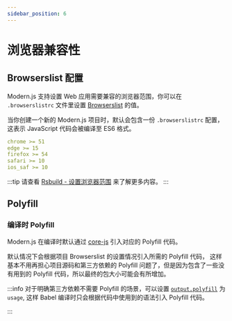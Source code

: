 ```yaml
---
sidebar_position: 6
---
```


# 浏览器兼容性

## Browserslist 配置

Modern.js 支持设置 Web 应用需要兼容的浏览器范围，你可以在 `.browserslistrc` 文件里设置 [Browserslist](https://browsersl.ist/) 的值。

当你创建一个新的 Modern.js 项目时，默认会包含一份 `.browserslistrc` 配置，这表示 JavaScript 代码会被编译至 ES6 格式。

```yaml title=".browserslistrc"
chrome >= 51
edge >= 15
firefox >= 54
safari >= 10
ios_saf >= 10
```

:::tip
请查看 [Rsbuild - 设置浏览器范围](https://rsbuild.rs/zh/guide/advanced/browserslist) 来了解更多内容。
:::

## Polyfill

### 编译时 Polyfill

Modern.js 在编译时默认通过 [core-js](https://github.com/zloirock/core-js) 引入对应的 Polyfill 代码。

默认情况下会根据项目 Browserslist 的设置情况引入所需的 Polyfill 代码， 这样基本不用再担心项目源码和第三方依赖的 Polyfill 问题了，但是因为包含了一些没有用到的 Polyfill 代码，所以最终的包大小可能会有所增加。

:::info
对于明确第三方依赖不需要 Polyfill 的场景，可以设置 [`output.polyfill`](/configure/app/output/polyfill) 为 `usage`, 这样 Babel 编译时只会根据代码中使用到的语法引入 Polyfill 代码。

:::


<UAPolyfill />
